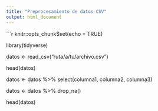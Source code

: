 ```yaml
---
title: "Preprocesamiento de datos CSV"
output: html_document
---
```


```r
knitr::opts_chunk$set(echo = TRUE)

library(tidyverse)

datos <- read_csv("ruta/a/tu/archivo.csv")

head(datos)

datos <- datos %>%
  select(columna1, columna2, columna3)

datos <- datos %>%
  drop_na()

head(datos)

